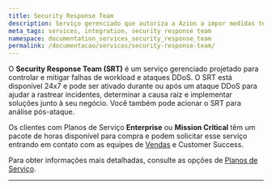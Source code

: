 ```yaml
---
title: Security Response Team
description: Serviço gerenciado que autoriza a Azion a impor medidas técnicas disponíveis na plataforma da Azion para controlar ou mitigar ataques DDoS, mesmo que tais medidas possam resultar em uma degradação do desempenho.
meta_tags: services, integration, security response team
namespace: documentation_services_security_response_team
permalink: /documentacao/servicos/security-response-team/
---
```


O **Security Response Team (SRT)** é um serviço gerenciado projetado para controlar e mitigar falhas de workload e ataques DDoS. O SRT está disponível 24x7 e pode ser ativado durante ou após um ataque DDoS para ajudar a rastrear incidentes, determinar a causa raiz e implementar soluções junto à seu negócio. Você também pode acionar o SRT para análise pós-ataque.

Os clientes com Planos de Serviço **Enterprise** ou **Mission Critical** têm um pacote de horas disponível para compra e podem solicitar esse serviço entrando em contato com as equipes de [Vendas](https://www.azion.com/pt-br/contate-vendas/) e Customer Success.

Para obter informações mais detalhadas, consulte as opções de [Planos de Serviço](https://www.azion.com/pt-br/servicos-profissionais/).



---

